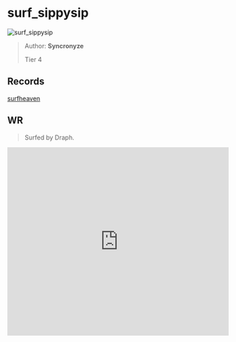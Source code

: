 
# surf_sippysip

![surf_sippysip](https://raw.githubusercontent.com/Sayt123/SurfMapPics/Maps-and-bonuses/csgo/surf_sippysip.jpg)

> Author: **Syncronyze**
>
> Tier 4

## Records

[surfheaven](https://surfheaven.eu/map/surf_sippysip)

## WR

> Surfed by Draph.

<iframe
width="100%"
height="430"
src="https://www.youtube.com/embed/GyKIpyt4ZwI"
frameborder="0"
allow="accelerometer; autoplay; clipboard-write; encrypted-media; gyroscope; picture-in-picture"
allowFullScreen
/>

```md

[Surf Timer] - Draaph finished in 01:00:83 (WR -00:00:20). Improving by 00:00:32
[Surf Timer] - Draaph beat the map record! Rank: 1/509

Previous WR holder: greenvoid


```
                